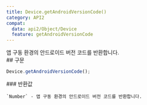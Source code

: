 ```yaml
---
title: Device.getAndroidVersionCode()
category: API2
compat:
  data: api2/Object/Device
  feature: getAndroidVersionCode
---
```


<Section>
  앱 구동 환경의 안드로이드 버전 코드를 반환합니다.
</Section>
<Section>
  ## 구문

  ~~~js
  Device.getAndroidVersionCode();
  ~~~

  <Section>
    ### 반환값

    `Number` - 앱 구동 환경의 안드로이드 버전 코드를 반환합니다.
  </Section>
</Section>